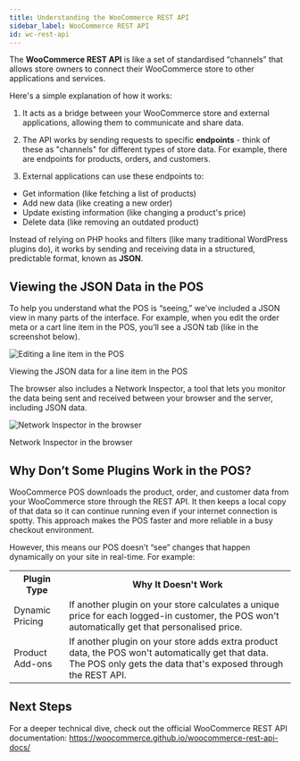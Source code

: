 ```yaml
---
title: Understanding the WooCommerce REST API
sidebar_label: WooCommerce REST API
id: wc-rest-api
---
```



The **WooCommerce REST API** is like a set of standardised “channels” that allows store owners to connect their WooCommerce store to other applications and services.

Here's a simple explanation of how it works:

1. It acts as a bridge between your WooCommerce store and external applications, allowing them to communicate and share data.

2. The API works by sending requests to specific **endpoints** - think of these as "channels" for different types of store data. For example, there are endpoints for products, orders, and customers.

3. External applications can use these endpoints to:
  - Get information (like fetching a list of products)
  - Add new data (like creating a new order)
  - Update existing information (like changing a product's price)
  - Delete data (like removing an outdated product)

Instead of relying on PHP hooks and filters (like many traditional WordPress plugins do), it works by sending and receiving data in a structured, predictable format, known as **JSON**.

<LocalizedSVG svgName="wc-rest-api" />

## Viewing the JSON Data in the POS

To help you understand what the POS is “seeing,” we’ve included a JSON view in many parts of the interface. 
For example, when you edit the order meta or a cart line item in the POS, you’ll see a JSON tab (like in the screenshot below).

<div class="image-container">
  <Image
    alt="Editing a line item in the POS"
    img="/img/edit-line-item.png"
    style={{maxHeight: 400}}
  />
  <p class="image-caption">Viewing the JSON data for a line item in the POS</p>
</div>

The browser also includes a Network Inspector, a tool that lets you monitor the data being sent and received between your browser and the server, including JSON data.

<div class="image-container">
  <Image
    alt="Network Inspector in the browser"
    img="/img/network-inspector.png"
  />
  <p class="image-caption">Network Inspector in the browser</p>
</div>

## Why Don’t Some Plugins Work in the POS?

WooCommerce POS downloads the product, order, and customer data from your WooCommerce store through the REST API. 
It then keeps a local copy of that data so it can continue running even if your internet connection is spotty. 
This approach makes the POS faster and more reliable in a busy checkout environment.

However, this means our POS doesn’t “see” changes that happen dynamically on your site in real-time. For example:

<table>
  <tr>
    <th style={{width: "200px"}}>Plugin Type</th>
    <th>Why It Doesn't Work</th>
  </tr>
  <tr>
    <td>Dynamic Pricing</td>
    <td>If another plugin on your store calculates a unique price for each logged-in customer, the POS won't automatically get that personalised price.</td>
  </tr>
  <tr>
    <td>Product Add-ons</td>
    <td>If another plugin on your store adds extra product data, the POS won't automatically get that data. The POS only gets the data that's exposed through the REST API.</td>
  </tr>
</table>

## Next Steps

For a deeper technical dive, check out the official WooCommerce REST API documentation:
https://woocommerce.github.io/woocommerce-rest-api-docs/
